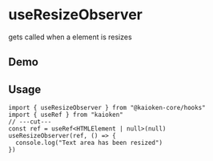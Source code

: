 
# useResizeObserver

gets called when a element is resizes

## Demo

<UseResizeObserverExample />

## Usage

```tsx twoslash
import { useResizeObserver } from "@kaioken-core/hooks"
import { useRef } from "kaioken"
// ---cut---
const ref = useRef<HTMLElement | null>(null)
useResizeObserver(ref, () => {
  console.log("Text area has been resized")
})
```
